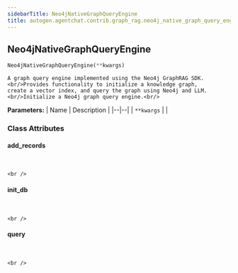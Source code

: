 ```yaml
---
sidebarTitle: Neo4jNativeGraphQueryEngine
title: autogen.agentchat.contrib.graph_rag.neo4j_native_graph_query_engine.Neo4jNativeGraphQueryEngine
---
```

<h2 id="autogen.agentchat.contrib.graph_rag.neo4j_native_graph_query_engine.Neo4jNativeGraphQueryEngine" class="doc doc-heading">
    <code class="doc-symbol doc-symbol-heading doc-symbol-class"></code>
    <span class="doc doc-object-name doc-class-name">Neo4jNativeGraphQueryEngine</span>
</h2>

```python
Neo4jNativeGraphQueryEngine(**kwargs)
```

    A graph query engine implemented using the Neo4j GraphRAG SDK.<br/>Provides functionality to initialize a knowledge graph,
    create a vector index, and query the graph using Neo4j and LLM.<br/>Initialize a Neo4j graph query engine.<br/>

<b>Parameters:</b>
| Name | Description |
|--|--|
| `**kwargs` |  |

### Class Attributes

<code class="doc-symbol doc-symbol-heading doc-symbol-attribute"></code>
#### add_records
<br />

    <br />

<code class="doc-symbol doc-symbol-heading doc-symbol-attribute"></code>
#### init_db
<br />

    <br />

<code class="doc-symbol doc-symbol-heading doc-symbol-attribute"></code>
#### query
<br />

    <br />